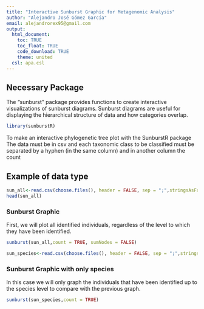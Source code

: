 ---
title: "Interactive Sunburst Graphic for Metagenomic Analysis"
author: "Alejandro José Gómez García"
email: alejandrorex95@gmail.com
output:
  html_document:
    toc: TRUE
    toc_float: TRUE
    code_download: TRUE
    theme: united
  csl: apa.csl
---

## Necessary Package

The "sunburst" package provides functions to create interactive visualizations of sunburst diagrams. Sunburst diagrams are useful for displaying the hierarchical structure of data and how categories overlap.
```{r, warning=FALSE}
library(sunburstR)
```

To make an interactive phylogenetic tree plot with the SunburstR package
The data must be in csv and each taxonomic class to be classified must be separated by a hyphen (in the same column) and in another column the count

## Example of data type

```{r}
sun_all<-read.csv(choose.files(), header = FALSE, sep = ";",stringsAsFactors = FALSE)
head(sun_all)
```

### Sunburst Graphic

First, we will plot all identified individuals, regardless of the level to which they have been identified.
```{r, warning=FALSE}
sunburst(sun_all,count = TRUE, sumNodes = FALSE)
```

```{r}
sun_species<-read.csv(choose.files(), header = FALSE, sep = ";",stringsAsFactors = FALSE)
```

### Sunburst Graphic with only species

In this case we will only graph the individuals that have been identified up to the species level to compare with the previous graph.
```{r, warning=FALSE}
sunburst(sun_species,count = TRUE)
```


